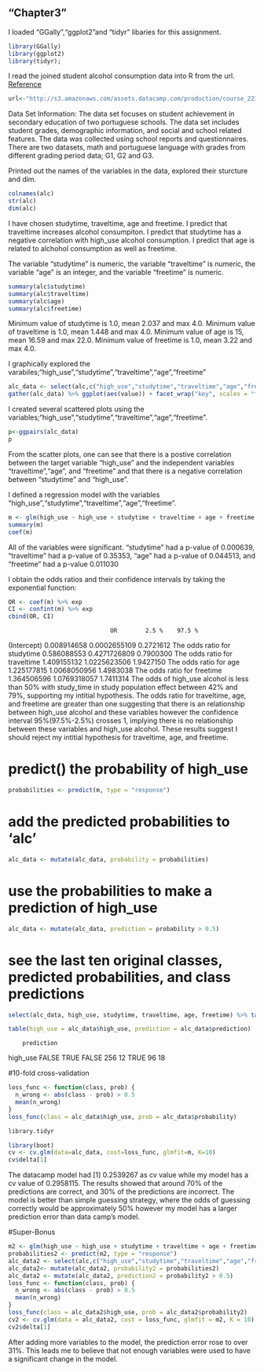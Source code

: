 
## "Chapter3"

I loaded "GGally","ggplot2"and "tidyr" libaries for this assignment.
```r
library(GGally)
library(ggplot2)
library(tidyr); 
```

I read the joined student alcohol consumption data into R from  the url. [Reference](http://s3.amazonaws.com/assets.datacamp.com/production/course_2218/datasets/alc.txt)
```r
url<-"http://s3.amazonaws.com/assets.datacamp.com/production/course_2218/datasets/alc.txt"
```
Data Set Information:
The data set focuses on student achievement in secondary education of two portuguese schools. The data set includes student grades, demographic information, and social and school related features. The data was collected using school reports and questionnaires. There are two datasets, math and portuguese language with grades from different grading period data; G1, G2 and G3.


Printed out the names of the variables in the data, explored their sturcture and dim.
```r
colnames(alc)
str(alc)
dim(alc)
```

I have chosen studytime, traveltime, age and freetime. I predict that traveltime  increases alcohol consumpiton. I predict that studytime has a negative correlation with high_use alcohol consumption. I predict that age is related to alchohol consumption as well as freetime.

The variable "studytime" is numeric, the variable "traveltime" is numeric, the variable "age" is an integer, and the variable "freetime" is numeric.

```r
summary(alc$studytime)
summary(alc$traveltime)
summary(alc$age)
summary(alc$freetime)
```
Minimum value of studytime is 1.0, mean 2.037 and max 4.0.
Minimum value of traveltime is 1.0, mean 1.448 and max 4.0.
Minimum value of age is 15, mean 16.59 and max 22.0.
Minimum value of freetime is 1.0, mean 3.22 and max 4.0.

I graphically explored the varabiles;"high_use","studytime","traveltime","age","freetime"
```r
alc_data <- select(alc,c("high_use","studytime","traveltime","age","freetime"))
gather(alc_data) %>% ggplot(aes(value)) + facet_wrap("key", scales = "free") + geom_bar()
```

I created several scattered plots using the variables;"high_use","studytime","traveltime","age","freetime".
```r
p<-ggpairs(alc_data)
p
```
From the scatter plots, one can see that there is a postive correlation between the target variable "high_use" and the independent variables "traveltime","age", and "freetime" and that there is a negative correlation between "studytime" and "high_use".


I defined a regression model with the variables "high_use","studytime","traveltime","age","freetime". 
```r
m <- glm(high_use ~ high_use + studytime + traveltime + age + freetime, data = alc_data, family = "binomial")
summary(m)
coef(m)
```
All of the variables were significant. "studytime" had a p-value of 0.000639, "traveltime" had a p-value of 0.35353, "age" had a p-value of 0.044513, and "freetime" had a p-value 0.011030

I obtain the odds ratios and their confidence intervals by taking the exponential function:
```r
OR <- coef(m) %>% exp
CI <- confint(m) %>% exp
cbind(OR, CI)
```
                                 OR        2.5 %    97.5 %
(Intercept)                    0.008914658 0.0002655109 0.2721612
The odds ratio for studytime   0.586088553 0.4271726809 0.7900300
The odds ratio for traveltime  1.409155132 1.0225623506 1.9427150
The odds ratio for age         1.225177815 1.0068050956 1.4983038
The odds ratio for freetime    1.364506596 1.0769318057 1.7411314
The odds of high_use alcohol is less than 50% with study_time in study population effect between 42% and 79%, supporting my intitial hypothesis.
The odds ratio for traveltime, age, and freetime are greater than one suggesting that there is an relationship between high_use alcohol and these variables however the confidence interval 95%(97.5%-2.5%) crosses 1, implying there is no relationship between these variables and high_use alcohol. These results suggest I should reject my intitial hypothesis for traveltime, age, and freetime.

# predict() the probability of high_use
```r
probabilities <- predict(m, type = "response")
```

# add the predicted probabilities to 'alc'
```r
alc_data <- mutate(alc_data, probability = probabilities)
```

# use the probabilities to make a prediction of high_use
```r
alc_data <- mutate(alc_data, prediction = probability > 0.5)
```

# see the last ten original classes, predicted probabilities, and class predictions
```r
select(alc_data, high_use, studytime, traveltime, age, freetime) %>% tail(10)
```

```r
table(high_use = alc_data$high_use, prediction = alc_data$prediction)
```
        prediction
high_use FALSE TRUE
   FALSE   256   12
   TRUE     96   18

#10-fold cross-validation
```r
loss_func <- function(class, prob) {
  n_wrong <- abs(class - prob) > 0.5
  mean(n_wrong)
}
loss_func(class = alc_data$high_use, prob = alc_data$probability)

library.tidyr

library(boot)
cv <- cv.glm(data=alc_data, cost=loss_func, glmfit=m, K=10)
cv$delta[1]
```
The datacamp model had [1] 0.2539267 as cv value while my model has a cv value of 0.2958115. The results showed that around 70% of the predictions are  correct, and 30% of the predictions are incorrect. The model is better than simple guessing strategy, where the odds of guessing correctly would be approximately 50% however my model has a larger prediction error than data camp's model.

#Super-Bonus
```r
m2 <- glm(high_use ~ high_use + studytime + traveltime + age + freetime + health +famrel + G1 +G2 + G3, data = alc, family = "binomial")
probabilities2 <- predict(m2, type = "response")
alc_data2 <- select(alc,c("high_use","studytime","traveltime","age","freetime","health","famrel","G1","G2","G3"))
alc_data2<- mutate(alc_data2, probability2 = probabilities2)
alc_data2 <- mutate(alc_data2, prediction2 = probability2 > 0.5)
loss_func <- function(class, prob) {
  n_wrong <- abs(class - prob) > 0.5
  mean(n_wrong)
}
loss_func(class = alc_data2$high_use, prob = alc_data2$probability2)
cv2 <- cv.glm(data = alc_data2, cost = loss_func, glmfit = m2, K = 10)
cv2$delta[1]
```

After adding more variables to the model, the prediction error rose to over 31%. This leads me to believe that not enough variables were used to have a significant change in the model.

